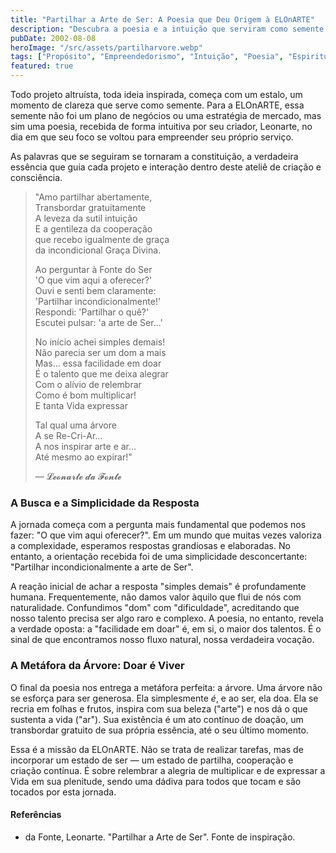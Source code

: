 ```yaml
---
title: "Partilhar a Arte de Ser: A Poesia que Deu Origem à ELOnARTE"
description: "Descubra a poesia e a intuição que serviram como semente para a fundação da ELOnARTE, uma jornada sobre encontrar o propósito no simples e poderoso ato de partilhar."
pubDate: 2002-08-08
heroImage: "/src/assets/partilharvore.webp"
tags: ["Propósito", "Empreendedorismo", "Intuição", "Poesia", "Espiritualidade", "ELOnARTE"]
featured: true
---
```


Todo projeto altruísta, toda ideia inspirada, começa com um estalo, um momento de clareza que serve como semente. Para a ELOnARTE, essa semente não foi um plano de negócios ou uma estratégia de mercado, mas sim uma poesia, recebida de forma intuitiva por seu criador, Leonarte, no dia em que seu foco se voltou para empreender seu próprio serviço.

As palavras que se seguiram se tornaram a constituição, a verdadeira essência que guia cada projeto e interação dentro deste ateliê de criação e consciência.

> "Amo partilhar abertamente,<br />
> Transbordar gratuitamente <br />
> A leveza da sutil intuição <br />
> E a gentileza da cooperação <br />
> que recebo igualmente de graça <br /> 
> da incondicional Graça Divina.
> 
> Ao perguntar à Fonte do Ser <br />
> 'O que vim aqui a oferecer?' <br />
> Ouvi e senti bem claramente: <br />
> 'Partilhar incondicionalmente!' <br />
> Respondi: 'Partilhar o quê?' <br />
> Escutei pulsar: 'a arte de Ser...'
> 
> No início achei simples demais! <br />
> Não parecia ser um dom a mais <br />
> Mas… essa facilidade em doar <br />
> É o talento que me deixa alegrar <br />
> Com o alívio de relembrar <br />
> Como é bom multiplicar! <br />
> E tanta Vida expressar <br />
> 
> Tal qual uma árvore <br />
> A se Re-Cri-Ar… <br />
> A nos inspirar arte e ar… <br />
> Até mesmo ao expirar!"
>
> <footer>— 𝓛𝓮𝓸𝓷𝓪𝓻𝓽𝓮 𝓭𝓪 𝓕𝓸𝓷𝓽𝓮</footer>


### A Busca e a Simplicidade da Resposta

A jornada começa com a pergunta mais fundamental que podemos nos fazer: "O que vim aqui oferecer?". Em um mundo que muitas vezes valoriza a complexidade, esperamos respostas grandiosas e elaboradas. No entanto, a orientação recebida foi de uma simplicidade desconcertante: "Partilhar incondicionalmente a arte de Ser".

A reação inicial de achar a resposta "simples demais" é profundamente humana. Frequentemente, não damos valor àquilo que flui de nós com naturalidade. Confundimos "dom" com "dificuldade", acreditando que nosso talento precisa ser algo raro e complexo. A poesia, no entanto, revela a verdade oposta: a "facilidade em doar" é, em si, o maior dos talentos. É o sinal de que encontramos nosso fluxo natural, nossa verdadeira vocação.

### A Metáfora da Árvore: Doar é Viver

O final da poesia nos entrega a metáfora perfeita: a árvore. Uma árvore não se esforça para ser generosa. Ela simplesmente *é*, e ao ser, ela doa. Ela se recria em folhas e frutos, inspira com sua beleza ("arte") e nos dá o que sustenta a vida ("ar"). Sua existência é um ato contínuo de doação, um transbordar gratuito de sua própria essência, até o seu último momento.

Essa é a missão da ELOnARTE. Não se trata de realizar tarefas, mas de incorporar um estado de ser — um estado de partilha, cooperação e criação contínua. É sobre relembrar a alegria de multiplicar e de expressar a Vida em sua plenitude, sendo uma dádiva para todos que tocam e são tocados por esta jornada.

#### Referências

* da Fonte, Leonarte. "Partilhar a Arte de Ser". Fonte de inspiração.